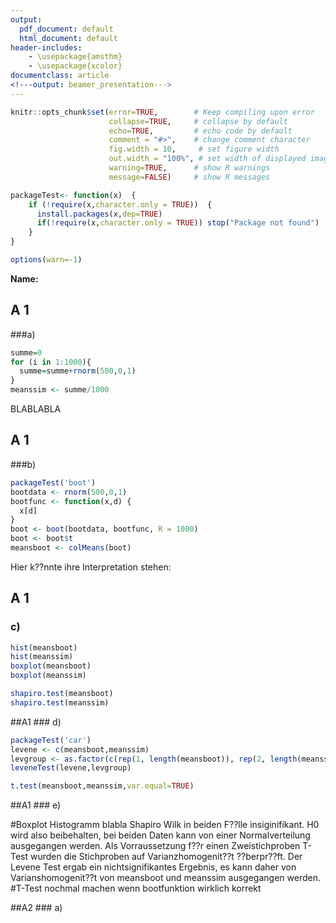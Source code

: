```yaml
---
output:
  pdf_document: default
  html_document: default
header-includes: 
    - \usepackage{amsthm}
    - \usepackage{xcolor}
documentclass: article
<!---output: beamer_presentation--->
---
```


```r
knitr::opts_chunk$set(error=TRUE,        # Keep compiling upon error
                      collapse=TRUE,     # collapse by default
                      echo=TRUE,         # echo code by default
                      comment = "#>",    # change comment character
                      fig.width = 10,     # set figure width
                      out.width = "100%", # set width of displayed images
                      warning=TRUE,      # show R warnings
                      message=FALSE)     # show R messages

packageTest<- function(x)  {
    if (!require(x,character.only = TRUE))  {
      install.packages(x,dep=TRUE)
      if(!require(x,character.only = TRUE)) stop("Package not found")
    }
}

options(warn=-1)
```


<!--- Solution Region --->
<style>
#solution {
  background-color: #8FBC8F;
  border-style: solid;
  border-color: blue;
  margin-left: 20px;
  margin-bottom: 15px;
  padding: 5px;
}
</style>



<!---**Sommersemester 2019 |Studiengang Data Science | Hochschule Darmstadt **--->




\theoremstyle{break}
\newtheorem{auf}{Aufgabe}

\newcommand{\R}{{\sffamily R} }

\begin{centering}
%\vspace{-2 cm}
\Huge
{\bf Uebung 1}\\
\Large
Computational Statistics\\
\normalsize
Sommersemester 2019\\
April 15, 2019\\
J. Groos (FBMN, h\_da)\\
\end{centering}


\hrulefill

**Name:**

\hrulefill


## A 1 
###a)

```r
summe=0
for (i in 1:1000){
  summe=summe+rnorm(500,0,1)
}
meanssim <- summe/1000
```
BLABLABLA

## A 1 
###b)
```r
packageTest('boot')
bootdata <- rnorm(500,0,1)
bootfunc <- function(x,d) {
  x[d]
}
boot <- boot(bootdata, bootfunc, R = 1000)
boot <- boot$t
meansboot <- colMeans(boot)
```
Hier k??nnte ihre Interpretation stehen:

## A 1 
### c)
```r
hist(meansboot)
hist(meanssim)
boxplot(meansboot)
boxplot(meanssim)

shapiro.test(meansboot)
shapiro.test(meanssim)
```

##A1
### d)
```r
packageTest('car')
levene <- c(meansboot,meanssim)
levgroup <- as.factor(c(rep(1, length(meansboot)), rep(2, length(meanssim))))
leveneTest(levene,levgroup)

t.test(meansboot,meanssim,var.equal=TRUE)


```
##A1
### e)

#Boxplot Histogramm blabla
Shapiro Wilk in beiden F??lle insiginifikant. H0 wird also beibehalten, bei beiden Daten kann von einer Normalverteilung ausgegangen werden.
Als Vorraussetzung f??r einen Zweistichproben T-Test wurden die Stichproben auf Varianzhomogenit??t ??berpr??ft. Der Levene Test ergab ein nichtsignifikantes Ergebnis, es kann daher von Varianshomogenit??t von meansboot und meanssim ausgegangen werden. 
#T-Test nochmal machen wenn bootfunktion wirklich korrekt

##A2
### a)
